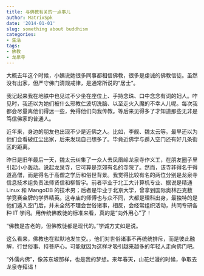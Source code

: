 ```yaml
---
title: 与佛教有关的一点事儿
author: MatrixSpk
date: '2014-01-01'
slug: something about buddhism
categories:
- 生活
tags:
- 佛教
- 龙泉寺
---
```

大概去年这个时候，小姨说她很多同事都相信佛教，很多是虔诚的佛教信徒。虽然没有出家，但严守佛门清规戒律，是通常所说的“居士”。

我记起来我在地铁中也见过不少坐在座位上、手持念珠、口中念念有词的妇人。咋见时，我还以为她们被什么邪教仁波切洗脑、以至走火入魔的不幸人儿呢。每次我都会尽量离他们得远一些，免得他们向我传教。等后来见得多了才知道那些无非是笃信佛家的普通人。

近年来，身边的朋友也出现不少是近佛之人。比如，李舰、魏太云等。最早还以为他们会看破红尘出家，后来发现自己想多了。毕竟近佛学与遁入空门还有好几条街区的距离。

昨日是旧年最后一天，魏太云纠集了一众人去凤凰岭龙泉寺作义工，在朋友圈子里引起小小轰动。说起龙泉寺，它可算是京郊有名的寺院了。然而，该寺非得名于得道高僧，而是得名于高僧之学历和俗世背景。我觉得比较有名的两位分别是龙泉寺信息技术组负责法师贤信和柳智宇。前者毕业于北工大计算机专业、据说是精通 Linux 和 MangoDB 的技术男；后者是毕业于北京大学，曾拿到国际奥林匹克数学竞赛金牌的学界精英。这寺庙的师傅也与众不同，大都是理科出身，最独特的是他们遁入空门后，并未全然不理会世俗诸事，相反，会经常组织活动，共同专研各种 IT 学问。用传统佛教徒的标准来看，真的是“向外用心”了！

“佛教是古老的，但佛教徒都是现代的。”学诚方丈如是说。

这么看来，佛教也在默默地发生变。，他们对世俗诸事不再统统排斥，而是彼此融解，行世俗事、持菩萨心。可能就因为这样才吸引越来越多的年轻人走向佛门吧。

“外儒内佛”，像苏东坡那样，也是我的梦想。来年春天，山花烂漫的时候，争取去龙泉寺拜谒！
